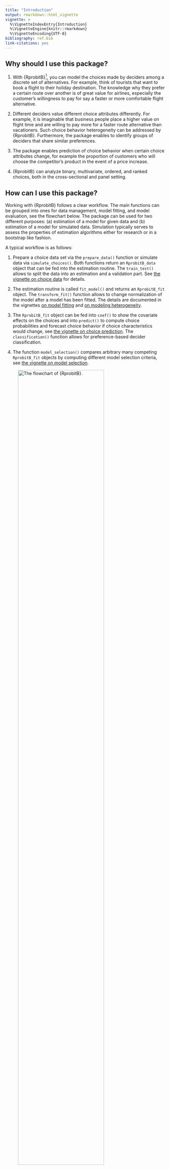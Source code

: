 ```yaml
---
title: "Introduction"
output: rmarkdown::html_vignette
vignette: >
  %\VignetteIndexEntry{Introduction}
  %\VignetteEngine{knitr::rmarkdown}
  %\VignetteEncoding{UTF-8}
bibliography: ref.bib
link-citations: yes
---
```


## Why should I use this package?

1. With {RprobitB}^[The package name is a portmanteau, combining **R** (the programming language), **probit** (the model class) and **B** (for Bayes, the estimation method).], you can model the choices made by deciders among a discrete set of alternatives. For example, think of tourists that want to book a flight to their holiday destination. The knowledge why they prefer a certain route over another is of great value for airlines, especially the customer's willingness to pay for say a faster or more comfortable flight alternative.

2. Different deciders value different choice attributes differently. For example, it is imaginable that business people place a higher value on flight time and are willing to pay more for a faster route alternative than vacationers. Such choice behavior heterogeneity can be addressed by {RprobitB}. Furthermore, the package enables to identify groups of deciders that share similar preferences.

3. The package enables prediction of choice behavior when certain choice attributes change, for example the proportion of customers who will choose the competitor's product in the event of a price increase.

4. {RprobitB} can analyze binary, multivariate, ordered, and ranked choices, both in the cross-sectional and panel setting.

## How can I use this package?

Working with {RprobitB} follows a clear workflow. The main functions can be grouped into ones for data management, model fitting, and model evaluation, see the flowchart below. The package can be used for two different purposes: (a) estimation of a model for given data and (b) estimation of a model for simulated data. Simulation typically serves to assess the properties of estimation algorithms either for research or in a bootstrap like fashion.

A typical workflow is as follows:

1. Prepare a choice data set via the `prepare_data()` function or simulate data via `simulate_choices()`. Both functions return an `RprobitB_data` object that can be fed into the estimation routine. The `train_test()` allows to split the data into an estimation and a validation part. See [the vignette on choice data](https://loelschlaeger.de/RprobitB/articles/v02_choice_data.html) for details.

2. The estimation routine is called `fit_model()` and returns an `RprobitB_fit` object. The `transform_fit()` function allows to change normalization of the model after a model has been fitted. The details are documented in the vignettes [on model fitting](https://loelschlaeger.de/RprobitB/articles/v03_model_fitting.html) and [on modeling heterogeneity](https://loelschlaeger.de/RprobitB/articles/v04_modeling_heterogeneity.html). 

3. The `RprobitB_fit` object can be fed into `coef()` to show the covariate effects on the choices and into `predict()` to compute choice probabilities and forecast choice behavior if choice characteristics would change, see [the vignette on choice prediction](https://loelschlaeger.de/RprobitB/articles/v05_choice_prediction.html). The `classification()` function allows for preference-based decider classification.
   
4. The function `model_selection()` compares arbitrary many competing `RprobitB_fit` objects by computing different model selection criteria, see [the vignette on model selection](https://loelschlaeger.de/RprobitB/articles/v06_model_selection.html).

![The flowchart of {RprobitB}.](flowchart.png){width=80%}
